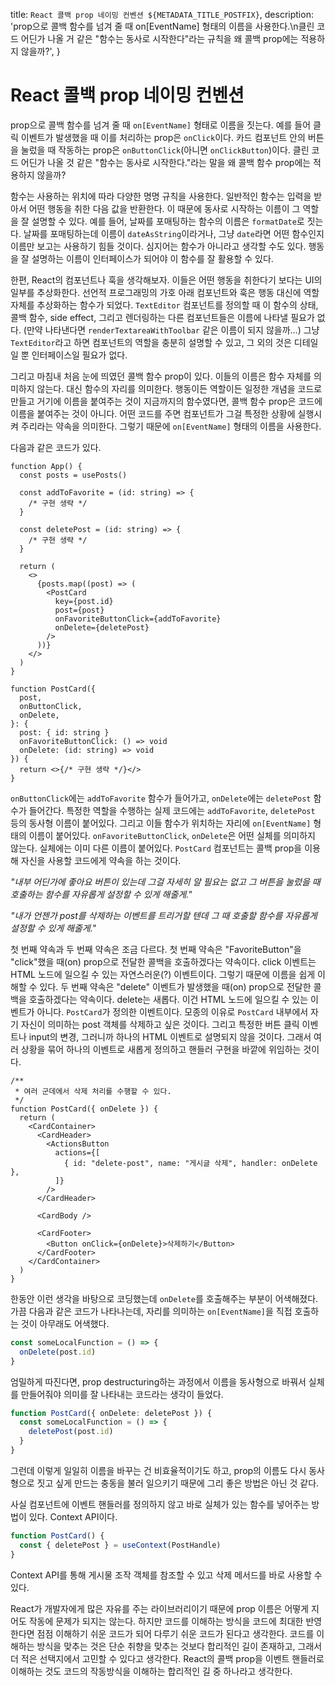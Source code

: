 
  title: `React 콜백 prop 네이밍 컨벤션 ${METADATA_TITLE_POSTFIX}`,
  description:
    'prop으로 콜백 함수를 넘겨 줄 때 on[EventName] 형태의 이름을 사용한다.\n클린 코드 어딘가 나올 거 같은 "함수는 동사로 시작한다"라는 규칙을 왜 콜백 prop에는 적용하지 않을까?',
}

# React 콜백 prop 네이밍 컨벤션

prop으로 콜백 함수를 넘겨 줄 때 `on[EventName]` 형태로 이름을 짓는다.
예를 들어 클릭 이벤트가 발생했을 때 이를 처리하는 prop은 `onClick`이다.
카드 컴포넌트 안의 버튼을 눌렀을 때 작동하는 prop은 `onButtonClick`(아니면 `onClickButton`)이다.
클린 코드 어딘가 나올 것 같은 "함수는 동사로 시작한다."라는 말을 왜 콜백 함수 prop에는 적용하지 않을까?

함수는 사용하는 위치에 따라 다양한 명명 규칙을 사용한다.
일반적인 함수는 입력을 받아서 어떤 행동을 취한 다음 값을 반환한다.
이 때문에 동사로 시작하는 이름이 그 역할을 잘 설명할 수 있다.
예를 들어, 날짜를 포매팅하는 함수의 이름은 `formatDate`로 짓는다.
날짜를 포매팅하는데 이름이 `dateAsString`이라거나, 그냥 `date`라면 어떤 함수인지 이름만 보고는 사용하기 힘들 것이다. 심지어는 함수가 아니라고 생각할 수도 있다.
행동을 잘 설명하는 이름이 인터페이스가 되어야 이 함수를 잘 활용할 수 있다.

한편, React의 컴포넌트나 훅을 생각해보자. 이들은 어떤 행동을 취한다기 보다는 UI의 일부를 추상화한다.
선언적 프로그래밍의 가호 아래 컴포넌트와 훅은 행동 대신에 역할 자체를 추상화하는 함수가 되었다.
`TextEditor` 컴포넌트를 정의할 때 이 함수의 상태, 콜백 함수, side effect, 그리고 렌더링하는 다른 컴포넌트들은 이름에 나타낼 필요가 없다.
(만약 나타낸다면 `renderTextareaWithToolbar` 같은 이름이 되지 않을까...)
그냥 `TextEditor`라고 하면 컴포넌트의 역할을 충분히 설명할 수 있고, 그 외의 것은 디테일일 뿐 인터페이스일 필요가 없다.

그리고 마침내 처음 눈에 띄였던 콜백 함수 prop이 있다. 이들의 이름은 함수 자체를 의미하지 않는다. 대신 함수의 자리를 의미한다.
행동이든 역할이든 일정한 개념을 코드로 만들고 거기에 이름을 붙여주는 것이 지금까지의 함수였다면, 콜백 함수 prop은 코드에 이름을 붙여주는 것이 아니다.
어떤 코드를 주면 컴포넌트가 그걸 특정한 상황에 실행시켜 주리라는 약속을 의미한다.
그렇기 때문에 `on[EventName]` 형태의 이름을 사용한다.

다음과 같은 코드가 있다.

```tsx
function App() {
  const posts = usePosts()

  const addToFavorite = (id: string) => {
    /* 구현 생략 */
  }

  const deletePost = (id: string) => {
    /* 구현 생략 */
  }

  return (
    <>
      {posts.map((post) => (
        <PostCard
          key={post.id}
          post={post}
          onFavoriteButtonClick={addToFavorite}
          onDelete={deletePost}
        />
      ))}
    </>
  )
}

function PostCard({
  post,
  onButtonClick,
  onDelete,
}: {
  post: { id: string }
  onFavoriteButtonClick: () => void
  onDelete: (id: string) => void
}) {
  return <>{/* 구현 생략 */}</>
}
```

`onButtonClick`에는 `addToFavorite` 함수가 들어가고, `onDelete`에는 `deletePost` 함수가 들어간다.
특정한 역할을 수행하는 실제 코드에는 `addToFavorite`, `deletePost` 등의 동사형 이름이 붙어있다.
그리고 이들 함수가 위치하는 자리에 `on[EventName]` 형태의 이름이 붙어있다.
`onFavoriteButtonClick`, `onDelete`은 어떤 실체를 의미하지 않는다. 실체에는 이미 다른 이름이 붙어있다. `PostCard` 컴포넌트는 콜백 prop을 이용해 자신을 사용할 코드에게 약속을 하는 것이다.

_"내부 어딘가에 좋아요 버튼이 있는데 그걸 자세히 알 필요는 없고 그 버튼을 눌렀을 때 호출하는 함수를 자유롭게 설정할 수 있게 해줄게."_

_"내가 언젠가 post를 삭제하는 이벤트를 트리거할 텐데 그 때 호출할 함수를 자유롭게 설정할 수 있게 해줄게."_

첫 번째 약속과 두 번째 약속은 조금 다르다.
첫 번째 약속은 "FavoriteButton"을 "click"했을 때(on) prop으로 전달한 콜백을 호출하겠다는 약속이다.
click 이벤트는 HTML 노드에 일으킬 수 있는 자연스러운(?) 이벤트이다.
그렇기 때문에 이름을 쉽게 이해할 수 있다.
두 번째 약속은 "delete" 이벤트가 발생했을 때(on) prop으로 전달한 콜백을 호출하겠다는 약속이다.
delete는 새롭다. 이건 HTML 노드에 일으킬 수 있는 이벤트가 아니다. `PostCard`가 정의한 이벤트이다.
모종의 이유로 `PostCard` 내부에서 자기 자신이 의미하는 post 객체를 삭제하고 싶은 것이다.
그리고 특정한 버튼 클릭 이벤트나 input의 변경, 그러니까 하나의 HTML 이벤트로 설명되지 않을 것이다.
그래서 여러 상황을 묶어 하나의 이벤트로 새롭게 정의하고 핸들러 구현을 바깥에 위임하는 것이다.

```tsx
/**
 * 여러 군데에서 삭제 처리를 수행할 수 있다.
 */
function PostCard({ onDelete }) {
  return (
    <CardContainer>
      <CardHeader>
        <ActionsButton
          actions={[
            { id: "delete-post", name: "게시글 삭제", handler: onDelete },
          ]}
        />
      </CardHeader>

      <CardBody />

      <CardFooter>
        <Button onClick={onDelete}>삭제하기</Button>
      </CardFooter>
    </CardContainer>
  )
}
```

한동안 이런 생각을 바탕으로 코딩했는데 `onDelete`를 호출해주는 부분이 어색해졌다.
가끔 다음과 같은 코드가 나타나는데, 자리를 의미하는 `on[EventName]`을 직접 호출하는 것이 아무래도 어색했다.

```ts
const someLocalFunction = () => {
  onDelete(post.id)
}
```

엄밀하게 따진다면, prop destructuring하는 과정에서 이름을 동사형으로 바꿔서 실체를 만들어줘야 의미를 잘 나타내는 코드라는 생각이 들었다.

```ts
function PostCard({ onDelete: deletePost }) {
  const someLocalFunction = () => {
    deletePost(post.id)
  }
}
```

그런데 이렇게 일일히 이름을 바꾸는 건 비효율적이기도 하고, prop의 이름도 다시 동사형으로 짓고 싶게 만드는 충동을 불러 일으키기 때문에 그리 좋은 방법은 아닌 것 같다.

사실 컴포넌트에 이벤트 핸들러를 정의하지 않고 바로 실체가 있는 함수를 넣어주는 방법이 있다.
Context API이다.

```ts
function PostCard() {
  const { deletePost } = useContext(PostHandle)
}
```

Context API를 통해 게시물 조작 객체를 참조할 수 있고 삭제 메서드를 바로 사용할 수 있다.

React가 개발자에게 많은 자유를 주는 라이브러리이기 때문에 prop 이름은 어떻게 지어도 작동에 문제가 되지는 않는다.
하지만 코드를 이해하는 방식을 코드에 최대한 반영한다면 점점 이해하기 쉬운 코드가 되어 다루기 쉬운 코드가 된다고 생각한다.
코드를 이해하는 방식을 맞추는 것은 단순 취향을 맞추는 것보다 합리적인 길이 존재하고, 그래서 더 적은 선택지에서 고민할 수 있다고 생각한다.
React의 콜백 prop을 이벤트 핸들러로 이해하는 것도 코드의 작동방식을 이해하는 합리적인 길 중 하나라고 생각한다.
